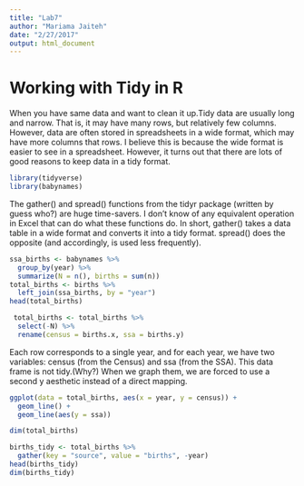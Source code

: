 ```yaml
---
title: "Lab7"
author: "Mariama Jaiteh"
date: "2/27/2017"
output: html_document
---
```

<h1>Working with Tidy in R </h1>

When you have same data and want to clean it up.Tidy data are usually long and narrow. That is, it may have many rows, but relatively few columns. However, data are often stored in spreadsheets in a wide format, which may have more columns that rows. I believe this is because the wide format is easier to see in a spreadsheet. However, it turns out that there are lots of good reasons to keep data in a tidy format.
```r
library(tidyverse)
library(babynames)


```
The gather() and spread() functions from the tidyr package (written by guess who?) are huge time-savers. I don’t know of any equivalent operation in Excel that can do what these functions do. In short, gather() takes a data table in a wide format and converts it into a tidy format. spread() does the opposite (and accordingly, is used less frequently).

```r
ssa_births <- babynames %>%
  group_by(year) %>%
  summarize(N = n(), births = sum(n))
total_births <- births %>%
  left_join(ssa_births, by = "year")
head(total_births)


```

```r
 total_births <- total_births %>%
  select(-N) %>%
  rename(census = births.x, ssa = births.y)
```
Each row corresponds to a single year, and for each year, we have two variables: census (from the Census) and ssa (from the SSA). This data frame is not tidy.(Why?)
When we graph them, we are forced to use a second y aesthetic instead of a direct mapping.
```r
ggplot(data = total_births, aes(x = year, y = census)) +
  geom_line() + 
  geom_line(aes(y = ssa))
```

```r
dim(total_births)
```
```r
births_tidy <- total_births %>%
  gather(key = "source", value = "births", -year)
head(births_tidy)
dim(births_tidy)

```

